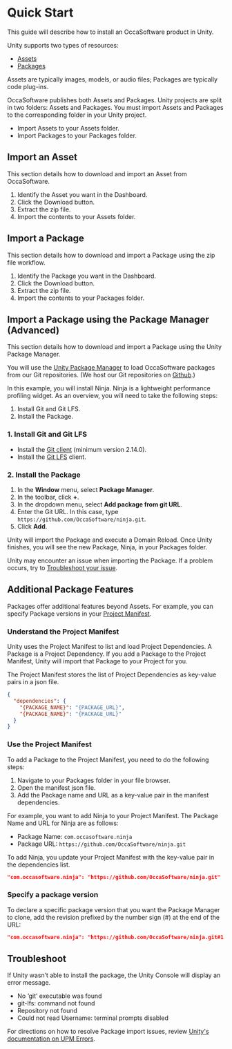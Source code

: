 # Quick Start

This guide will describe how to install an OccaSoftware product in Unity.

Unity supports two types of resources:

- [Assets](https://docs.unity3d.com/Manual/AssetWorkflow.html)
- [Packages](https://docs.unity3d.com/Manual/PackagesList.html)

Assets are typically images, models, or audio files; Packages are typically code plug-ins.

OccaSoftware publishes both Assets and Packages. Unity projects are split in two folders: Assets and Packages. You must import Assets and Packages to the corresponding folder in your Unity project.

- Import Assets to your Assets folder.
- Import Packages to your Packages folder.

## Import an Asset

This section details how to download and import an Asset from OccaSoftware.

1. Identify the Asset you want in the Dashboard.
2. Click the Download button.
3. Extract the zip file.
4. Import the contents to your Assets folder.

## Import a Package

This section details how to download and import a Package using the zip file workflow.

1. Identify the Package you want in the Dashboard.
2. Click the Download button.
3. Extract the zip file.
4. Import the contents to your Packages folder.

## Import a Package using the Package Manager (Advanced)

This section details how to download and import a Package using the Unity Package Manager.

You will use the [Unity Package Manager](https://docs.unity3d.com/Manual/upm-ui.html) to load OccaSoftware packages from our Git repositories. (We host our Git repositories on [Github](https://github.com/occasoftware).)

In this example, you will install Ninja. Ninja is a lightweight performance profiling widget. As an overview, you will need to take the following steps:

1. Install Git and Git LFS.
2. Install the Package.

### 1. Install Git and Git LFS

- Install the [Git client](https://git-scm.com/) (minimum version 2.14.0).
- Install the [Git LFS](https://git-lfs.com/) client.

### 2. Install the Package

1. In the **Window** menu, select **Package Manager**.
2. In the toolbar, click **+**.
3. In the dropdown menu, select **Add package from git URL**.
4. Enter the Git URL. In this case, type `https://github.com/OccaSoftware/ninja.git`.
5. Click **Add**.

Unity will import the Package and execute a Domain Reload. Once Unity finishes, you will see the new Package, Ninja, in your Packages folder.

Unity may encounter an issue when importing the Package. If a problem occurs, try to [Troubleshoot your issue](#troubleshoot).

## Additional Package Features

Packages offer additional features beyond Assets. For example, you can specify Package versions in your [Project Manifest](https://docs.unity3d.com/Manual/upm-manifestPrj.html).

### Understand the Project Manifest

Unity uses the Project Manifest to list and load Project Dependencies. A Package is a Project Dependency. If you add a Package to the Project Manifest, Unity will import that Package to your Project for you.

The Project Manifest stores the list of Project Dependencies as key-value pairs in a json file.

```json
{
  "dependencies": {
    "{PACKAGE_NAME}": "{PACKAGE_URL}",
    "{PACKAGE_NAME}": "{PACKAGE_URL}"
  }
}
```

### Use the Project Manifest

To add a Package to the Project Manifest, you need to do the following steps:

1. Navigate to your Packages folder in your file browser.
2. Open the manifest json file.
3. Add the Package name and URL as a key-value pair in the manifest dependencies.

For example, you want to add Ninja to your Project Manifest. The Package Name and URL for Ninja are as follows:

- Package Name: `com.occasoftware.ninja`
- Package URL: `https://github.com/OccaSoftware/ninja.git`

To add Ninja, you update your Project Manifest with the key-value pair in the dependencies list.

```json
"com.occasoftware.ninja": "https://github.com/OccaSoftware/ninja.git"
```

### Specify a package version

To declare a specific package version that you want the Package Manager to clone, add the revision prefixed by the number sign (#) at the end of the URL:

```json
"com.occasoftware.ninja": "https://github.com/OccaSoftware/ninja.git#1.1.0"
```

## Troubleshoot

 If Unity wasn’t able to install the package, the Unity Console will display an error message.

- No ‘git’ executable was found
- git-lfs: command not found
- Repository not found
- Could not read Username: terminal prompts disabled

For directions on how to resolve Package import issues, review [Unity's documentation on UPM Errors](https://docs.unity3d.com/Manual/upm-errors.html).
